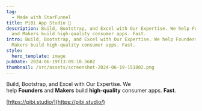 ```yaml
---
tag:
  - Made with StarFunnel
title: PiBi App Studio 📱
description: Build, Bootstrap, and Excel with Our Expertise. We help Founders
  and Makers build high-quality consumer apps. Fast.
intro: Build, Bootstrap, and Excel with Our Expertise. We help Founders and
  Makers build high-quality consumer apps. Fast.
style:
  hero_template: image
pubDate: 2024-06-19T13:09:10.560Z
thumbnail: /src/assets/screenshot-2024-06-19-151802.png
---
```

Build, Bootstrap, and Excel with Our Expertise. We help **Founders** and **Makers** build **high-quality** consumer apps. **Fast**.


[https://pibi.studio/](https://pibi.studio/)

